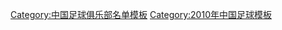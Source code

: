 {{Football squad with groups
|name=2010年中超分类名单天津
|bgcolor=#FFFFFF
|bordercolor=#808080
|textcolor=#002080
|title=[[天津泰达足球俱乐部|<span style="color:#002080">天津泰达</span>]] — [[2010年中国足球超级联赛|<span style="color:#002080">2010年</span>]][[中国足球超级联赛|<span style="color:#002080">中超联赛</span>]]亚军
|group1=全年参赛球员
|list1=<div>
{{Football squad2 player|no=1|name=[[赵燕明]]}}
{{Football squad2 player|no=2|name=[[何杨]]}}
{{Football squad2 player|no=3|name=[[吴伟安]]}}
{{Football squad2 player|no=4|name=[[吴泽 (足球运动员)|吴泽]]}}
{{Football squad2 player|no=5|name=[[王霄]]}}
{{Football squad2 player|no=6|name={{flagicon|SRB}} [[马克·佐里奇|佐里奇]]}}
{{Football squad2 player|no=7|name=[[李本舰]]}}
{{Football squad2 player|no=8|name=[[胡人天]]}}
{{Football squad2 player|no=10|name=[[王新欣]]}}
{{Football squad2 player|no=11|name=[[李星灿]]}}
{{Football squad2 player|no=12|name=[[田原 (足球运动员)|田原]]}}
{{Football squad2 player|no=13|name=[[白光 (足球运动员)|白光]]}}
{{Football squad2 player|no=14|name={{flagicon|CRI}} [[罗多尔福·罗德里格斯|拉多尔夫]]}}
{{Football squad2 player|no=15|name=[[聊博超]]}}
{{Football squad2 player|no=16|name=[[范柏群]]}}
{{Football squad2 player|no=17|name=[[芦哲宇]]}}
{{Football squad2 player|no=19|name=[[聂涛]]}}
{{Football squad2 player|no=20|name=[[毛彪]]}}
{{Football squad2 player|no=21|name=[[林晨]]}}
{{Football squad2 player|no=22|name=[[于大宝]]}}
{{Football squad2 player|no=23|name=[[刘鹏 (足球运动员)|刘鹏]]}}
{{Football squad2 player|no=24|name=[[崔仲凯]]}}
{{Football squad2 player|no=25|name=[[杨启鹏]]}}
{{Football squad2 player|no=26|name=[[曹阳]]<small>([[队长 (足球)|c]])</small>}}
{{Football squad2 player|no=27|name=[[马磊磊]]}}
{{Football squad2 player|no=28|name=[[姜晨]]}}
{{Football squad2 player|no=29|name=[[李想 (足球运动员)|李想]]}}
{{Football squad2 player|no=30|name=[[王健]]}}
{{Football squad2 player|no=31|name=[[白岳峰|白磊]]}}
{{Football squad2 player|no=32|name=[[张晓彬 (1985年)|张晓彬]]}}
</div>
|group2=夏季转入球员
|list2=<div>
{{Football squad2 player|no=33|name={{flagicon|CHI}} [[何塞·路易斯·维拉纽瓦|何塞]]}}
{{Football squad2 player|no=34|name={{flagicon|UZB}} [[亚历山大·卡斯洛夫|萨沙]]}}
{{Football squad2 player|no=35|name={{flagicon|ARG}} [[卢西亚诺·奥尔金|卢西亚诺]]}}
{{Football squad2 player|no=36|name=[[陈涛 (足球运动员)|陈涛]]}}
</div>
|group3=夏季转出球员
|list3=<div>
{{Football squad2 player|no=09|name={{flagicon|NGR}} [[阿弗特·伊姆耶拉耶|伊姆耶拉耶]]}}
{{Football squad2 player|no=18|name={{flagicon|UZB}} [[法浩特·塔德吉耶夫|法浩特]]}}
</div>
|group4=主教练
|list4={{flagicon|NED}} [[阿里·哈恩|阿里·汉]]
}}
<noinclude>
{{DEFAULTSORT:Tianjin Teda F.C. Squad 2010}}
[[Category:中国足球俱乐部名单模板]]
[[Category:2010年中国足球模板]]
</noinclude>